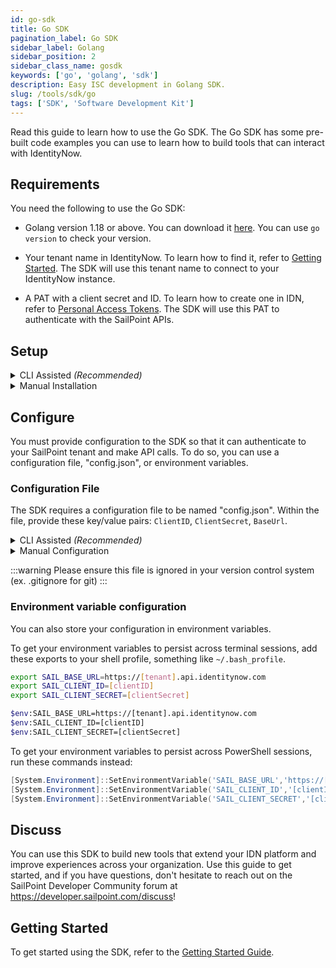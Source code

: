 ```yaml
---
id: go-sdk
title: Go SDK
pagination_label: Go SDK
sidebar_label: Golang
sidebar_position: 2
sidebar_class_name: gosdk
keywords: ['go', 'golang', 'sdk']
description: Easy ISC development in Golang SDK. 
slug: /tools/sdk/go
tags: ['SDK', 'Software Development Kit']
---
```


Read this guide to learn how to use the Go SDK. The Go SDK has some pre-built code examples you can use to learn how to build tools that can interact with IdentityNow.

## Requirements

You need the following to use the Go SDK:

- Golang version 1.18 or above. You can download it [here](https://go.dev/dl/). You can use `go version` to check your version. 

- Your tenant name in IdentityNow. To learn how to find it, refer to [Getting Started](/idn/api/getting-started#find-your-tenant-name). The SDK will use this tenant name to connect to your IdentityNow instance.

- A PAT with a client secret and ID. To learn how to create one in IDN, refer to [Personal Access Tokens](https://documentation.sailpoint.com/saas/help/common/api_keys.html#generating-a-personal-access-token). The SDK will use this PAT to authenticate with the SailPoint APIs.


## Setup

<details>
<summary>CLI Assisted <em>(Recommended)</em></summary>

The SailPoint CLI offers a few commands that will allow you to quickly get started with the Go SDK. To learn how to install and use the SailPoint CLI, refer to [SailPoint CLI](https://developer.sailpoint.com/idn/tools/cli#get-the-cli).

Once the CLI is installed and configured, run this command to create a new Go project with the Go SDK:

```bash
sail sdk init golang go-example
```

Running the command will create the structure for your project:

```text
|-- go-example
|   |-- go.mod
|   |-- go.sum
|   |-- sdk.go
```

Navigate into your project folder and run this command to install the required dependencies:

```bash
go mod tidy
```

The SDK is now installed. To learn how to configure the SDK, refer to the [Configure section](#configure).


</details>

<details>
<summary>Manual Installation</summary>

To begin your go project, you will need to create a directory for your project.

To create a project directory, run this command:

```bash
mkdir golang-example
```

Then run this command to change into your project directory:

```bash
cd golang-example
```

To initialize your project and create the `go.mod` file, run this command in your project directory: 

```go
go mod init github.com/github-repo-name/golang-example
```

You will edit this file to add the SailPoint SDK to your project.

To install the SailPoint SDK, run this command:

```go
go get github.com/sailpoint-oss/golang-sdk
```

The SDK is now installed. To learn how to configure the SDK, refer to the [Configure section](#configure).

</details>

## Configure

You must provide configuration to the SDK so that it can authenticate to your SailPoint tenant and make API calls. To do so, you can use a configuration file, "config.json", or environment variables.

### Configuration File

The SDK requires a configuration file to be named "config.json". Within the file, provide these key/value pairs: `ClientID`, `ClientSecret`, `BaseUrl`.

<details>
<summary>CLI Assisted <em>(Recommended)</em></summary>
The SailPoint CLI offers a command to generate the "config.json" file with your currently configured CLI credentials.

```bash
sail sdk init config
```

If you have multiple environments configured with the CLI, you can pass an additional parameter to state the environment you wish to create a "config.json" for. 

To pass an additional parameter that states the environment you want to configure, run this command: 

```bash
sail sdk init config --env devrel
```

#### Example "config.json"

```json
{
  "ClientID": "g0567b766b413b22c05c66e75d532f1b",
  "ClientSecret": "cabd0e950a7230b63c1ff45be33fb22065b382b6251a73c61177a8bb5482fcc7",
  "BaseUrl": "https://[tenant].api.identitynow.com"
}
```

</details>

<details>
<summary>Manual Configuration</summary>

Create a file named "config.json", and provide these key/value pairs: `ClientID`, `ClientSecret`, `BaseUrl`.

#### Example "config.json"

```json
{
  "ClientID": "g0567b766b413b22c05c66e75d532f1b",
  "ClientSecret": "cabd0e950a7230b63c1ff45be33fb22065b382b6251a73c61177a8bb5482fcc7",
  "BaseUrl": "https://[tenant].api.identitynow.com"
}
```

</details>

:::warning
Please ensure this file is ignored in your version control system (ex. .gitignore for git)
:::

### Environment variable configuration

You can also store your configuration in environment variables.

To get your environment variables to persist across terminal sessions, add these exports to your shell profile, something like `~/.bash_profile`.


<Tabs>
<TabItem value="linux_mac" label="Linux/Mac" default>

```bash
export SAIL_BASE_URL=https://[tenant].api.identitynow.com
export SAIL_CLIENT_ID=[clientID]
export SAIL_CLIENT_SECRET=[clientSecret]
```

</TabItem>
<TabItem value="windows" label="Windows PowerShell">

```bash
$env:SAIL_BASE_URL=https://[tenant].api.identitynow.com
$env:SAIL_CLIENT_ID=[clientID]
$env:SAIL_CLIENT_SECRET=[clientSecret]
```

To get your environment variables to persist across PowerShell sessions, run these commands instead:

```powershell
[System.Environment]::SetEnvironmentVariable('SAIL_BASE_URL','https://[tenant].api.identitynow.com')
[System.Environment]::SetEnvironmentVariable('SAIL_CLIENT_ID','[clientID]')
[System.Environment]::SetEnvironmentVariable('SAIL_CLIENT_SECRET','[clientSecret]')
```

</TabItem>
</Tabs>

## Discuss

You can use this SDK to build new tools that extend your IDN platform and improve experiences across your organization. Use this guide to get started, and if you have questions, don't hesitate to reach out on the SailPoint Developer Community forum at https://developer.sailpoint.com/discuss! 

## Getting Started

To get started using the SDK, refer to the [Getting Started Guide](./getting-started.md).